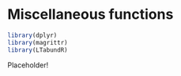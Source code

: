 # Miscellaneous functions {#misc_functions}

```r
library(dplyr)
library(magrittr)
library(LTabundR)
```

Placeholder!
